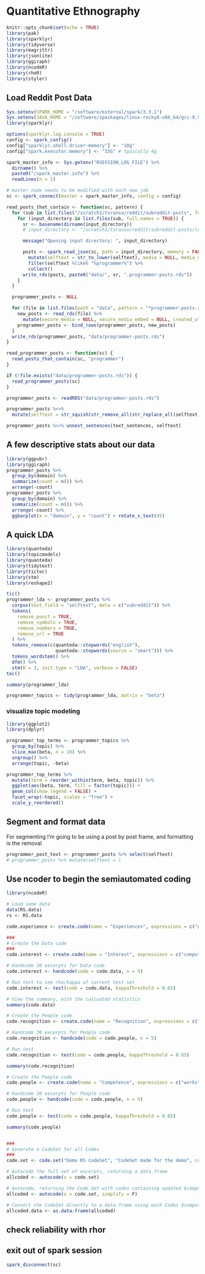 # Quantitative Ethnography

```r
knitr::opts_chunk$set(echo = TRUE)
library(pak)
library(sparklyr)
library(tidyverse)
library(magrittr)
library(jsonlite)
library(ggiraph)
library(ncodeR)
library(rhoR)
library(styler)
```

## Load Reddit Post Data

```r
Sys.setenv(SPARK_HOME = "/software/external/spark/3.3.1")
Sys.setenv(JAVA_HOME = "/software/spackages/linux-rocky8-x86_64/gcc-9.5.0/openjdk-11.0.15_10-xo4fjahmlsjch52sftpoxby6kwbdfoib")
library(sparklyr)

options(sparklyr.log.console = TRUE)
config <- spark_config()
config["sparklyr.shell.driver-memory"] <- "10g"
config["spark.executor.memory"] <- "15G" # typically 4g

spark_master_info <- Sys.getenv("RSESSION_LOG_FILE") %>%
  dirname() %>%
  paste0("/spark_master.info") %>%
  readLines(n = 1)

# master node needs to be modified with each new job
sc <- spark_connect(master = spark_master_info, config = config)
```


```r
read_posts_that_contain <- function(sc, pattern) {
  for (sub in list.files("/scratch1/tsranso/reddit/subreddit-posts", full.names = TRUE)) {
    for (input_directory in list.files(sub, full.names = TRUE)) {
      sr <- basename(dirname(input_directory))
      # input_directory <- "/scratch1/tsranso/reddit/subreddit-posts/learnprogramming/2014"

      message("Opening input directory: ", input_directory)

      posts <- spark_read_json(sc, path = input_directory, memory = FALSE) %>%
        mutate(selftext = str_to_lower(selftext), media = NULL, media_embed = NULL) %>%
        filter(selftext %like% "%programmer%") %>%
        collect()
      write_rds(posts, paste0("data/", sr, ".programmer-posts.rds"))
    }
  }

  programmer_posts <- NULL

  for (file in list.files(path = "data", pattern = "*programmer-posts.rds", full.names = TRUE)) {
    new_posts <- read_rds(file) %>%
      mutate(secure_media = NULL, secure_media_embed = NULL, created_utc = as.character(created_utc))
    programmer_posts <- bind_rows(programmer_posts, new_posts)
  }
  write_rds(programmer_posts, "data/programmer-posts.rds")
}

read_programmer_posts <- function(sc) {
  read_posts_that_contain(sc, "programmer")
}

if (!file.exists("data/programmer-posts.rds")) {
  read_programmer_posts(sc)
}

programmer_posts <- readRDS("data/programmer-posts.rds")

programmer_posts %<>%
  mutate(selftext = str_squish(str_remove_all(str_replace_all(selftext, "\n", " "), "[^[:alnum:] \n.]")))

programmer_posts %<>% unnest_sentences(text_sentences, selftext)
```

## A few descriptive stats about our data

```r
library(ggpubr)
library(ggiraph)
programmer_posts %>%
  group_by(domain) %>%
  summarize(count = n()) %>%
  arrange(-count)
programmer_posts %>%
  group_by(domain) %>%
  summarize(count = n()) %>%
  arrange(-count) %>%
  ggbarplot(x = "domain", y = "count") + rotate_x_text(45)
```

## A quick LDA

```r
library(quanteda)
library(topicmodels)
library(quanteda)
library(tidytext)
library(tictoc)
library(stm)
library(reshape2)

tic()
programmer_lda <- programmer_posts %>%
  corpus(text_field = "selftext", meta = c("subreddit")) %>%
  tokens(
    remove_punct = TRUE,
    remove_symbols = TRUE,
    remove_numbers = TRUE,
    remove_url = TRUE
  ) %>%
  tokens_remove(c(quanteda::stopwords("english"), 
                  quanteda::stopwords(source = "smart"))) %>%
  tokens_wordstem() %>%
  dfm() %>%
  stm(K = 3, init.type = "LDA", verbose = FALSE)
toc()

summary(programmer_lda)

programmer_topics <- tidy(programmer_lda, matrix = "beta")
```

### visualize topic modeling

```r
library(ggplot2)
library(dplyr)

programmer_top_terms <- programmer_topics %>%
  group_by(topic) %>%
  slice_max(beta, n = 10) %>%
  ungroup() %>%
  arrange(topic, -beta)

programmer_top_terms %>%
  mutate(term = reorder_within(term, beta, topic)) %>%
  ggplot(aes(beta, term, fill = factor(topic))) +
  geom_col(show.legend = FALSE) +
  facet_wrap(~topic, scales = "free") +
  scale_y_reordered()
```


## Segment and format data

For segmenting I'm going to be using a post by post frame, and formatting is the removal 
```r
programmer_post_text <- programmer_posts %>% select(selftext)
# programmer_posts %>% mutate(selftext = )
```


## Use ncoder to begin the semiautomated coding

```r
library(ncodeR)

# Load some data
data(RS.data)
rs <- RS.data

code.experience <- create.code(name = "Experiences", expressions = c("go to work", excerpts = rs$text))

###
# Create the Data code
###
code.interest <- create.code(name = "Interest", expressions = c("computer", "programming", "goals", "trying to understand"), excerpts = rs$text)

# Handcode 30 excerpts for Data code
code.interest <- handcode(code = code.data, n = 5)

# Run test to see rho/kappa of current test set
code.interest <- test(code = code.data, kappaThreshold = 0.65)

# View the summary, with the calcuated statistics
summary(code.data)

# Create the People code
code.recognition <- create.code(name = "Recognition", expressions = c("peers", "friends", "teachers", "family", "people"), excerpts = rs$text)

# Handcode 30 excerpts for People code
code.recognition <- handcode(code = code.people, n = 5)

# Run test
code.recognition <- test(code = code.people, kappaThreshold = 0.65)

summary(code.recognition)

# Create the People code
code.people <- create.code(name = "Competence", expressions = c("works", "programmed", "broke", "fixed", "wondering"), excerpts = rs$text)

# Handcode 30 excerpts for People code
code.people <- handcode(code = code.people, n = 5)

# Run test
code.people <- test(code = code.people, kappaThreshold = 0.65)

summary(code.people)


###
# Generate a CodeSet for all Codes
###
code.set <- code.set("Demo RS CodeSet", "CodeSet made for the demo", codes = c(code.data, code.people))

# Autocode the full set of excerpts, returning a data.frame
allcoded <- autocode(x = code.set)

# Autocode, returning the Code.Set with codes containing updated $computerSets
allcoded <- autocode(x = code.set, simplify = F)

# Convert the CodeSet directly to a data.frame using each Codes $computerSet
allcoded.data <- as.data.frame(allcoded)
```


## check reliability with rhor

## exit out of spark session

```r
spark_disconnect(sc)
```
